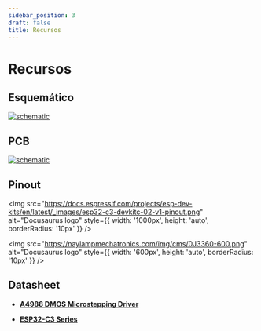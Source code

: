 ```yaml
---
sidebar_position: 3
draft: false
title: Recursos
---
```


# Recursos

## Esquemático


[![schematic](/mod/m14/Schematic_M14.svg)](/mod/m14/Schematic_M14.svg)

## PCB
[![schematic](/mod/m14/PCB_PCB_M14.svg)](/mod/m14/PCB_PCB_M14.svg)

## Pinout

<img 
  src="https://docs.espressif.com/projects/esp-dev-kits/en/latest/_images/esp32-c3-devkitc-02-v1-pinout.png" 
  alt="Docusaurus logo" 
  style={{
    width: '1000px',
    height: 'auto',
    borderRadius: '10px'
  }}
/>

<img 
  src="https://naylampmechatronics.com/img/cms/0J3360-600.png" 
  alt="Docusaurus logo" 
  style={{
    width: '600px',
    height: 'auto',
    borderRadius: '10px'
  }}
/>



## Datasheet
- [**A4988 DMOS Microstepping Driver** ](https://www.pololu.com/file/0J450/a4988_DMOS_microstepping_driver_with_translator.pdf)

- [**ESP32-C3 Series** ](https://www.espressif.com/sites/default/files/documentation/esp32-c3_datasheet_en.pdf)
